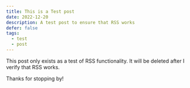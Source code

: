 ```yaml
---
title: This is a Test post
date: 2022-12-20
description: A test post to ensure that RSS works
defer: false
tags:
  - test
  - post
---
```


This post only exists as a test of RSS functionality. It will be deleted after I verify that RSS works.

Thanks for stopping by!
